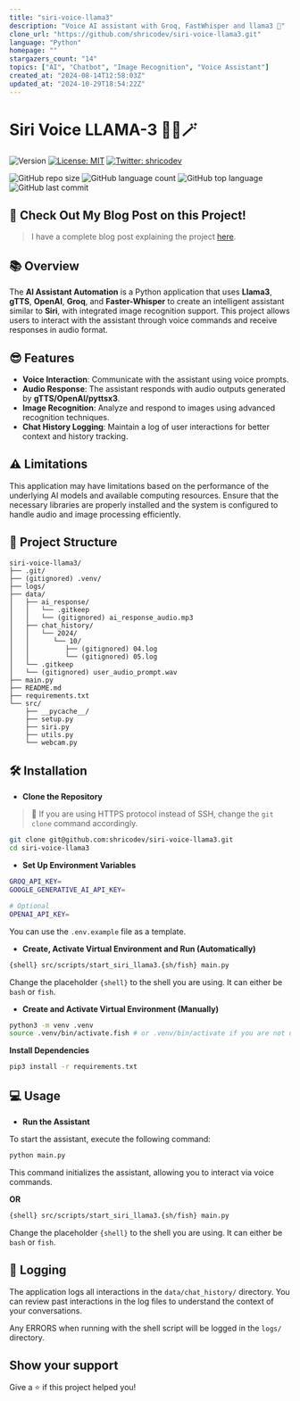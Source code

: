 ```yaml
---
title: "siri-voice-llama3"
description: "Voice AI assistant with Groq, FastWhisper and llama3 🦙"
clone_url: "https://github.com/shricodev/siri-voice-llama3.git"
language: "Python"
homepage: ""
stargazers_count: "14"
topics: ["AI", "Chatbot", "Image Recognition", "Voice Assistant"]
created_at: "2024-08-14T12:58:03Z"
updated_at: "2024-10-29T18:54:22Z"
---
```


# Siri Voice LLAMA-3 🧙‍♂️🪄

![Version](https://img.shields.io/badge/version-0.1.0-blue.svg?cacheSeconds=2592000)
[![License: MIT](https://img.shields.io/badge/License-MIT-yellow.svg)](#)
[![Twitter: shricodev](https://img.shields.io/twitter/follow/shricodev.svg?style=social)](https://twitter.com/shricodev)

![GitHub repo size](https://img.shields.io/github/repo-size/shricodev/siri-voice-llama3?style=plastic)
![GitHub language count](https://img.shields.io/github/languages/count/shricodev/siri-voice-llama3?style=plastic)
![GitHub top language](https://img.shields.io/github/languages/top/shricodev/siri-voice-llama3?style=plastic)
![GitHub last commit](https://img.shields.io/github/last-commit/shricodev/siri-voice-llama3?color=red&style=plastic)

## 👀 Check Out My Blog Post on this Project!

> I have a complete blog post explaining the project [here](https://dev.to/shricodev/build-your-personal-siri-with-llama-3-like-a-pro-5h1o).

## 📚 Overview

The **AI Assistant Automation** is a Python application that uses **Llama3**, **gTTS**, **OpenAI**, **Groq**, and **Faster-Whisper** to create an intelligent assistant similar to **Siri**, with integrated image recognition support. This project allows users to interact with the assistant through voice commands and receive responses in audio format.

## 😎 Features

- **Voice Interaction**: Communicate with the assistant using voice prompts.
- **Audio Response**: The assistant responds with audio outputs generated by **gTTS/OpenAI/pyttsx3**.
- **Image Recognition**: Analyze and respond to images using advanced recognition techniques.
- **Chat History Logging**: Maintain a log of user interactions for better context and history tracking.

## ⚠️ Limitations

This application may have limitations based on the performance of the underlying AI models and available computing resources. Ensure that the necessary libraries are properly installed and the system is configured to handle audio and image processing efficiently.

## 🌳 Project Structure

```plaintext
siri-voice-llama3/
├── .git/
├── (gitignored) .venv/
├── logs/
├── data/
│   ├── ai_response/
│   │   └── .gitkeep
│   │   └── (gitignored) ai_response_audio.mp3
│   ├── chat_history/
│   │   └── 2024/
│   │      └── 10/
│   │         ├── (gitignored) 04.log
│   │         └── (gitignored) 05.log
│   └── .gitkeep
│   └── (gitignored) user_audio_prompt.wav
├── main.py
├── README.md
├── requirements.txt
└── src/
    ├── __pycache__/
    ├── setup.py
    ├── siri.py
    ├── utils.py
    └── webcam.py
```

## 🛠️ Installation

- **Clone the Repository**

> 💬 If you are using HTTPS protocol instead of SSH, change the `git clone` command accordingly.

```bash
git clone git@github.com:shricodev/siri-voice-llama3.git
cd siri-voice-llama3
```

- **Set Up Environment Variables**

```bash
GROQ_API_KEY=
GOOGLE_GENERATIVE_AI_API_KEY=

# Optional
OPENAI_API_KEY=
```

You can use the `.env.example` file as a template.

- **Create, Activate Virtual Environment and Run (Automatically)**

```bash
{shell} src/scripts/start_siri_llama3.{sh/fish} main.py
```

Change the placeholder `{shell}` to the shell you are using. It can either be `bash` or `fish`.

- **Create and Activate Virtual Environment (Manually)**

```bash
python3 -m venv .venv
source .venv/bin/activate.fish # or .venv/bin/activate if you are not using the fish shell
```

**Install Dependencies**

```bash
pip3 install -r requirements.txt
```

## 💻 Usage

- **Run the Assistant**

To start the assistant, execute the following command:

```bash
python main.py
```

This command initializes the assistant, allowing you to interact via voice commands.

**OR**

```bash
{shell} src/scripts/start_siri_llama3.{sh/fish} main.py
```

Change the placeholder `{shell}` to the shell you are using. It can either be `bash` or `fish`.

## 💬 Logging

The application logs all interactions in the `data/chat_history/` directory. You can review past interactions in the log files to understand the context of your conversations.

Any ERRORS when running with the shell script will be logged in the `logs/` directory.

## Show your support

Give a ⭐️ if this project helped you!

